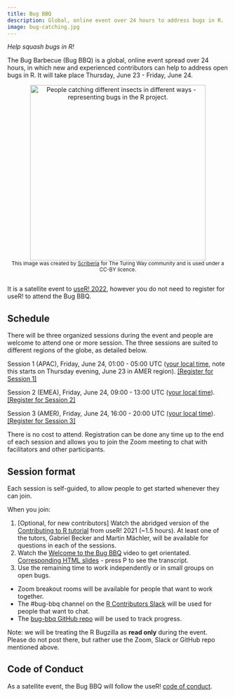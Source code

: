 ```yaml
---
title: Bug BBQ
description: Global, online event over 24 hours to address bugs in R.
image: bug-catching.jpg
---
```


*Help squash bugs in R!*

The Bug Barbecue (Bug BBQ) is a global, online event spread over 24 hours, in which new and experienced contributors can help to address open bugs in R. It will take place Thursday, June 23 - Friday, June 24.

<center>
<img src="bug-catching.jpg" alt="People catching different insects in different ways - representing bugs in the R project." style="height:400px"><br>
<small>This image was created by <a href = "http://www.scriberia.co.uk/"> Scriberia</a> for The Turing Way community and is used under a CC-BY licence.<br><br></small>
</center>

It is a satellite event to [useR! 2022](https://user2022.r-project.org/), however you do not need to register for useR! to attend the Bug BBQ.

## Schedule

There will be three organized sessions during the event and people are welcome to attend one or more session.
The three sessions are suited to different regions of the globe, as detailed below.

Session 1 (APAC), Friday, June 24, 01:00  - 05:00 UTC ([your local time](https://www.timeanddate.com/worldclock/fixedtime.html?msg=Bug+BBQ+Session+1&iso=20220624T01&p1=%3A&ah=4), note this starts on Thursday evening, June 23 in AMER region). [[Register for Session 1]](https://rstudio.zoom.us/meeting/register/tJEkdOmrrTopHtSNgAoZ3EnYHxH51-29AGkD)  

Session 2 (EMEA), Friday, June 24, 09:00 - 13:00 UTC ([your local time](https://www.timeanddate.com/worldclock/fixedtime.html?msg=Bug+BBQ+Session+2&iso=20220624T09&p1=%3A&ah=4)). [[Register for Session 2]](https://rstudio.zoom.us/meeting/register/tJYsd-GgqD0vHtPwh-Ni67h7ArW0B0c9342L)

Session 3 (AMER), Friday, June 24, 16:00 - 20:00 UTC ([your local time](https://www.timeanddate.com/worldclock/fixedtime.html?msg=Bug+BBQ+Session+3&iso=20220624T16&p1=%3A&ah=4)). [[Register for Session 3]](https://rstudio.zoom.us/meeting/register/tJ0vd-6tqzovG9dSASxdZ93mbxOJs8MI2HX_)

There is no cost to attend. Registration can be done any time up to the end of each session and allows you to join the Zoom meeting to chat with facilitators and other participants.

## Session format

Each session is self-guided, to allow people to get started whenever they can join.

When you join:

1. [Optional, for new contributors] Watch the abridged version of the [Contributing to R tutorial](https://youtu.be/tsymQiL2BY0) from useR! 2021 (~1.5 hours). 
At least one of the tutors, Gabriel Becker and Martin Mächler, will be available for questions in each of the sessions.
2. Watch the [Welcome to the Bug BBQ](https://youtu.be/sJpOxViQdm8) video to get orientated. [Corresponding HTML slides](welcome) - press P to see the transcript.
3. Use the remaining time to work independently or in small groups on open bugs.
 - Zoom breakout rooms will be available for people that want to work together.
 - The #bug-bbq channel on the [R Contributors Slack](../slack) will be used for people that want to chat.
 - The [bug-bbq GitHub repo](https://github.com/r-devel/bug-bbq) will be used to track progress.
 
Note: we will be treating the R Bugzilla as **read only** during the event. Please do not post there, but rather use the Zoom, Slack or GitHub repo mentioned above.
 
## Code of Conduct

As a satellite event, the Bug BBQ will follow the useR! [code of conduct](https://user2022.r-project.org/about/coc/).
